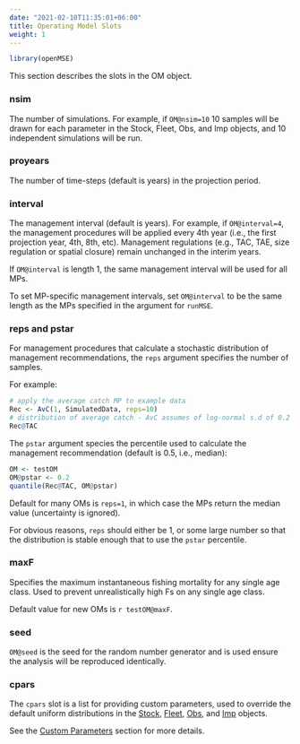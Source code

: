 ```yaml
---
date: "2021-02-10T11:35:01+06:00"
title: Operating Model Slots
weight: 1
---
```


```r
library(openMSE)
```


This section describes the slots in the OM object.

### nsim
The number of simulations. For example, if `OM@nsim=10` 10 samples will be drawn for each parameter in the Stock, Fleet, Obs, and Imp objects, and 10 independent simulations will be run.

### proyears
The number of time-steps (default is years) in the projection period.

### interval
The management interval (default is years). For example, if `OM@interval=4`, the management procedures will be applied every 4th year (i.e., the first projection year, 4th, 8th, etc). Management regulations (e.g., TAC, TAE, size regulation or spatial closure) remain unchanged in the interim years.

If `OM@interval` is length 1, the same management interval will be used for all MPs.

To set MP-specific management intervals, set `OM@interval` to be the same length as the MPs specified in the argument for `runMSE`.


### reps and pstar
For management procedures that calculate a stochastic distribution of management recommendations, the `reps` argument specifies the number of samples.

For example:
```r
# apply the average catch MP to example data
Rec <- AvC(1, SimulatedData, reps=10)
# distribution of average catch - AvC assumes of log-normal s.d of 0.2
Rec@TAC
```

The `pstar` argument species the percentile used to calculate the management recommendation (default is 0.5, i.e., median):

```r
OM <- testOM
OM@pstar <- 0.2
quantile(Rec@TAC, OM@pstar)
```

Default for many OMs is `reps=1`, in which case the MPs return the median value (uncertainty is ignored).

For obvious reasons, `reps` should either be 1, or some large number so that the distribution is stable enough that to use the `pstar` percentile.

### maxF
Specifies the maximum instantaneous fishing mortality for any single age class. Used to prevent unrealistically high Fs on any single age class. 

Default value for new OMs is `r testOM@maxF`. 

### seed
`OM@seed` is the seed for the random number generator and is used ensure the analysis will be reproduced identically.

### cpars
The `cpars` slot is a list for providing custom parameters, used to override the default uniform distributions in the [Stock](/object-stock), [Fleet](/object-fleet), [Obs](/object-obs), and [Imp](/object-imp) objects. 

See the [Custom Parameters](/features-custom-parameters/) section for more details.
